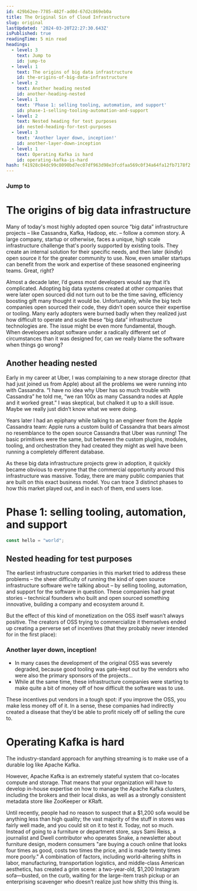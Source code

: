 ```yaml
---
id: 429b62ee-7785-482f-ad0d-67d2c869eb0a
title: The Original Sin of Cloud Infrastructure
slug: original
lastUpdated: '2024-03-20T22:27:30.643Z'
isPublished: true
readingTime: 5 min read
headings:
  - level: 3
    text: Jump to
    id: jump-to
  - level: 1
    text: The origins of big data infrastructure
    id: the-origins-of-big-data-infrastructure
  - level: 2
    text: Another heading nested
    id: another-heading-nested
  - level: 1
    text: 'Phase 1: selling tooling, automation, and support'
    id: phase-1-selling-tooling-automation-and-support
  - level: 2
    text: Nested heading for test purposes
    id: nested-heading-for-test-purposes
  - level: 3
    text: 'Another layer down, inception!'
    id: another-layer-down-inception
  - level: 1
    text: Operating Kafka is hard
    id: operating-kafka-is-hard
hash: f41928c84dc99c8090bd7ec07df963d98e3fcdfaa569c0f34a64fa12fb7178f2
---
```


### Jump to

# The origins of big data infrastructure

Many of today's most highly adopted open source “big data” infrastructure projects – like Cassandra, Kafka, Hadoop, etc. – follow a common story. A large company, startup or otherwise, faces a unique, high scale infrastructure challenge that's poorly supported by existing tools. They create an internal solution for their specific needs, and then later (kindly) open source it for the greater community to use. Now, even smaller startups can benefit from the work and expertise of these seasoned engineering teams. Great, right?

Almost a decade later, I’d guess most developers would say that it’s complicated. Adopting big data systems created at other companies that were later open sourced did not turn out to be the time saving, efficiency boosting gift many thought it would be. Unfortunately, while the big tech companies open sourced their code, they didn’t open source their expertise or tooling. Many early adopters were burned badly when they realized just how difficult to operate and scale these “big data” infrastructure technologies are. The issue might be even more fundamental, though. When developers adopt software under a radically different set of circumstances than it was designed for, can we really blame the software when things go wrong?

## Another heading nested

Early in my career at Uber, I was complaining to a new storage director (that had just joined us from Apple) about all the problems we were running into with Cassandra. “I have no idea why Uber has so much trouble with Cassandra” he told me, “we ran 100x as many Cassandra nodes at Apple and it worked great.” I was skeptical, but chalked it up to a skill issue. Maybe we really just didn’t know what we were doing.

Years later I had an epiphany while talking to an engineer from the Apple Cassandra team: Apple runs a custom build of Cassandra that bears almost no resemblance to the open source Cassandra that Uber was running! The basic primitives were the same, but between the custom plugins, modules, tooling, and orchestration they had created they might as well have been running a completely different database.

As these big data infrastructure projects grew in adoption, it quickly became obvious to everyone that the commercial opportunity around this infrastructure was massive. Today, there are many public companies that are built on this exact business model. You can trace 3 distinct phases to how this market played out, and in each of them, end users lose.

# Phase 1: selling tooling, automation, and support

```typescript
const hello = "world";
```

## Nested heading for test purposes

The earliest infrastructure companies in this market tried to address these problems – the sheer difficulty of running the kind of open source infrastructure software we’re talking about – by selling tooling, automation, and support for the software in question. These companies had great stories – technical founders who built and open sourced something innovative, building a company and ecosystem around it.

But the effect of this kind of monetization on the OSS itself wasn’t always positive. The creators of OSS trying to commercialize it themselves ended up creating a perverse set of incentives (that they probably never intended for in the first place):

### Another layer down, inception!

- In many cases the development of the original OSS was severely degraded, because good tooling was gate-kept out by the vendors who were also the primary sponsors of the projects…
- While at the same time, these infrastructure companies were starting to make quite a bit of money off of how difficult the software was to use.

These incentives put vendors in a tough spot: if you improve the OSS, you make less money off of it. In a sense, these companies had indirectly created a disease that they’d be able to profit nicely off of selling the cure to.

# Operating Kafka is hard

The industry-standard approach for anything streaming is to make use of a durable log like Apache Kafka.

However, Apache Kafka is an extremely stateful system that co-locates compute and storage. That means that your organization will have to develop in-house expertise on how to manage the Apache Kafka clusters, including the brokers and their local disks, as well as a strongly consistent metadata store like ZooKeeper or KRaft.

Until recently, people had no reason to suspect that a $1,200 sofa would be anything less than high quality; the vast majority of the stuff in stores was fairly well made, and you could sit on it to test it. Today, not so much. Instead of going to a furniture or department store, says Sami Reiss, a journalist and Dwell contributor who operates Snake, a newsletter about furniture design, modern consumers "are buying a couch online that looks four times as good, costs two times the price, and is made twenty times more poorly." A combination of factors, including world-altering shifts in labor, manufacturing, transportation logistics, and middle-class American aesthetics, has created a grim scene: a two-year-old, $1,200 Instagram sofa—busted, on the curb, waiting for the large-item trash pickup or an enterprising scavenger who doesn’t realize just how shitty this thing is.
